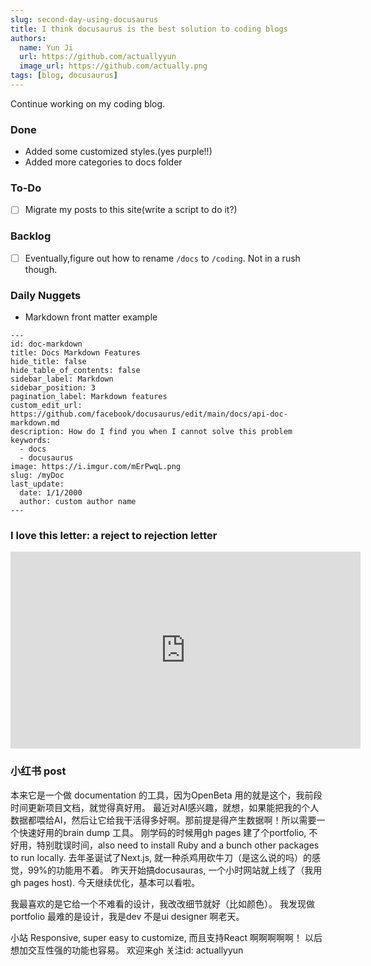 ```yaml
---
slug: second-day-using-docusaurus
title: I think docusaurus is the best solution to coding blogs
authors:
  name: Yun Ji
  url: https://github.com/actuallyyun
  image_url: https://github.com/actually.png
tags: [blog, docusaurus]
---
```


Continue working on my coding blog.

### Done
- Added some customized styles.(yes purple!!)
- Added more categories to docs folder

### To-Do
- [ ] Migrate my posts to this site(write a script to do it?)


### Backlog
- [ ] Eventually,figure out how to rename `/docs` to `/coding`. Not in a rush though.


### Daily Nuggets
- Markdown front matter example
```
---
id: doc-markdown
title: Docs Markdown Features
hide_title: false
hide_table_of_contents: false
sidebar_label: Markdown
sidebar_position: 3
pagination_label: Markdown features
custom_edit_url: https://github.com/facebook/docusaurus/edit/main/docs/api-doc-markdown.md
description: How do I find you when I cannot solve this problem
keywords:
  - docs
  - docusaurus
image: https://i.imgur.com/mErPwqL.png
slug: /myDoc
last_update:
  date: 1/1/2000
  author: custom author name
---
```

### I love this letter: a reject to rejection letter

<iframe width="560" height="315" src="https://www.youtube.com/embed/efpUPgbuejI" title="YouTube video player" frameborder="0" allow="accelerometer; autoplay; clipboard-write; encrypted-media; gyroscope; picture-in-picture; web-share" allowfullscreen></iframe>

### 小红书 post

本来它是一个做 documentation 的工具，因为OpenBeta 用的就是这个，我前段时间更新项目文档，就觉得真好用。
最近对AI感兴趣，就想，如果能把我的个人数据都喂给AI，然后让它给我干活得多好啊。那前提是得产生数据啊！所以需要一个快速好用的brain dump 工具。
刚学码的时候用gh pages 建了个portfolio, 不好用，特别耽误时间，also need to install Ruby and a bunch other packages to run locally. 
去年圣诞试了Next.js, 就一种杀鸡用砍牛刀（是这么说的吗）的感觉，99%的功能用不着。
昨天开始搞docusauras, 一个小时网站就上线了（我用gh pages host). 今天继续优化，基本可以看啦。
	
我最喜欢的是它给一个不难看的设计，我改改细节就好（比如颜色）。 我发现做portfolio 最难的是设计，我是dev 不是ui designer 啊老天。 
	
小站 Responsive, super easy to customize, 而且支持React 啊啊啊啊啊！ 以后想加交互性强的功能也容易。
欢迎来gh 关注id: actuallyyun

